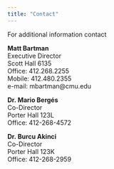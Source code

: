 ```yaml
---
title: "Contact"
---
```


For additional information contact 

**Matt Bartman**<br />
Executive Director<br />
Scott Hall 6135<br />
Office: 412.268.2255<br />
Mobile: 412.480.2355<br />
e-mail: mbartman@cmu.edu


**Dr. Mario Bergés**<br />
Co-Director<br />
Porter Hall 123L<br />
Office: 412-268-4572
 

**Dr. Burcu Akinci**<br />
Co-Director<br />
Porter Hall 123K<br />
Office: 412-268-2959
